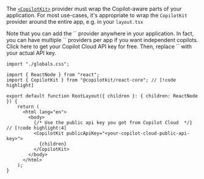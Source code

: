 
The [`<CopilotKit>`](/reference/components/CopilotKit) provider must wrap the Copilot-aware parts of your application.
For most use-cases, it's appropriate to wrap the `CopilotKit` provider around the entire app, e.g. in your `layout.tsx`

<Callout type="info">
  Note that you can add the `<CopilotKit>` provider anywhere in your application. In fact, you can have multiple `<CopilotKit>` providers per app if you want independent copilots.
</Callout>


<Callout type="info">
    <LinkToCopilotCloud asButton={false}>Click here to get your Copilot Cloud API key for free</LinkToCopilotCloud>. Then, replace `<your-public-api-key>` with your actual API key.
</Callout>

```tsx title="layout.tsx" showLineNumbers
import "./globals.css";

import { ReactNode } from "react";
import { CopilotKit } from "@copilotkit/react-core"; // [!code highlight]

export default function RootLayout({ children }: { children: ReactNode }) {
    return (
      <html lang="en">
        <body> 
          {/* Use the public api key you got from Copilot Cloud  */} // [!code highlight:4]
          <CopilotKit publicApiKey="<your-copilot-cloud-public-api-key>"> 
            {children}
          </CopilotKit>
        </body>
      </html>
    );
}
```
